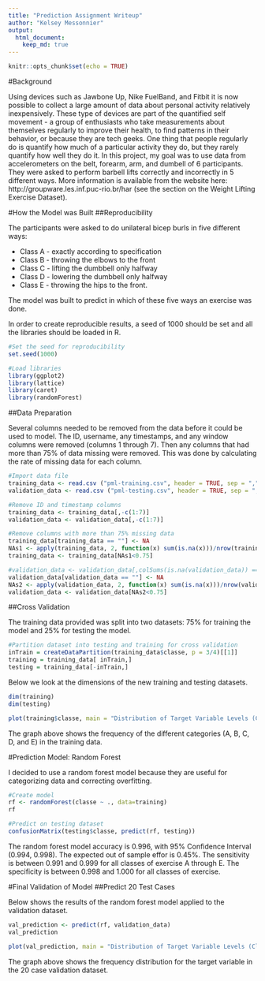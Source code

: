 ---
title: "Prediction Assignment Writeup"
author: "Kelsey Messonnier"
output: 
  html_document:
    keep_md: true
---

```{r setup, include=FALSE}
knitr::opts_chunk$set(echo = TRUE)
```

#Background

Using devices such as Jawbone Up, Nike FuelBand, and Fitbit it is now possible to collect a large amount of data about personal activity relatively inexpensively. These type of devices are part of the quantified self movement - a group of enthusiasts who take measurements about themselves regularly to improve their health, to find patterns in their behavior, or because they are tech geeks. One thing that people regularly do is quantify how much of a particular activity they do, but they rarely quantify how well they do it. In this project, my goal was to use data from accelerometers on the belt, forearm, arm, and dumbell of 6 participants. They were asked to perform barbell lifts correctly and incorrectly in 5 different ways. More information is available from the website here: http://groupware.les.inf.puc-rio.br/har (see the section on the Weight Lifting Exercise Dataset).

#How the Model was Built
##Reproducibility

The participants were asked to do unilateral bicep burls in five different ways:

* Class A - exactly according to specification
* Class B - throwing the elbows to the front
* Class C - lifting the dumbbell only halfway
* Class D - lowering the dumbbell only halfway
* Class E - throwing the hips to the front. 

The model was built to predict in which of these five ways an exercise was done. 

In order to create reproducible results, a seed of 1000 should be set and all the libraries should be loaded in R.
```{r}
#Set the seed for reproducibility
set.seed(1000)

#Load libraries
library(ggplot2)
library(lattice)
library(caret)
library(randomForest)
```

##Data Preparation 

Several columns needed to be removed from the data before it could be used to model. The ID, username, any timestamps, and any window columns were removed (columns 1 through 7). Then any columns that had more than 75% of data missing were removed. This was done by calculating the rate of missing data for each column.

```{r}

#Import data file
training_data <- read.csv ("pml-training.csv", header = TRUE, sep = ",", stringsAsFactors = TRUE)
validation_data <- read.csv ("pml-testing.csv", header = TRUE, sep = ",", stringsAsFactors = TRUE)

#Remove ID and timestamp columns
training_data <- training_data[,-c(1:7)]
validation_data <- validation_data[,-c(1:7)]

#Remove columns with more than 75% missing data
training_data[training_data == ""] <- NA
NAs1 <- apply(training_data, 2, function(x) sum(is.na(x)))/nrow(training_data)
training_data <- training_data[NAs1<0.75]

#validation_data <- validation_data[,colSums(is.na(validation_data)) == ""]
validation_data[validation_data == ""] <- NA
NAs2 <- apply(validation_data, 2, function(x) sum(is.na(x)))/nrow(validation_data)
validation_data <- validation_data[NAs2<0.75]
```

##Cross Validation

The training data provided was split into two datasets: 75% for training the model and 25% for testing the model. 
```{r}
#Partition dataset into testing and training for cross validation
inTrain = createDataPartition(training_data$classe, p = 3/4)[[1]]
training = training_data[ inTrain,]
testing = training_data[-inTrain,]
```

Below we look at the dimensions of the new training and testing datasets.
```{r}
dim(training)
dim(testing)

plot(training$classe, main = "Distribution of Target Variable Levels (Classe) in Training Data", xlab = "Classe", ylab = "Frequency")
```

The graph above shows the frequency of the different categories (A, B, C, D, and E) in the training data. 

#Prediction Model: Random Forest

I decided to use a random forest model because they are useful for categorizing data and correcting overfitting. 
```{r}
#Create model
rf <- randomForest(classe ~ ., data=training)
rf

#Predict on testing dataset
confusionMatrix(testing$classe, predict(rf, testing))
```

The random forest model accuracy is 0.996, with 95% Confidence Interval (0.994, 0.998). The expected out of sample effor is 0.45%. The sensitivity is between 0.991 and 0.999 for all classes of exercise A through E. The specificity is between 0.998 and 1.000 for all classes of exercise. 

#Final Validation of Model
##Predict 20 Test Cases

Below shows the results of the random forest model applied to the validation dataset. 

```{r}
val_prediction <- predict(rf, validation_data)
val_prediction

plot(val_prediction, main = "Distribution of Target Variable Levels (Classe) in Validation Data", xlab = "Classe", ylab = "Frequency")
```

The graph above shows the frequency distribution for the target variable in the 20 case validation dataset.
